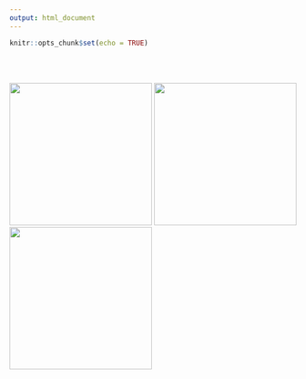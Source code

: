 ```yaml
---
output: html_document
---
```


```r
knitr::opts_chunk$set(echo = TRUE)
```

<br>
<br>

[![](./images/whyGithub.jpg){width=250px}](z2_whyGit.html) [![](./images/whyRStudio.png){width=250px}](z2_gitTerminology.html) [![](./images/latexEquations.png){width=250px}](z1_setItUp.html)